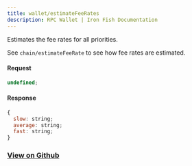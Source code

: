 ```yaml
---
title: wallet/estimateFeeRates
description: RPC Wallet | Iron Fish Documentation
---
```


Estimates the fee rates for all priorities.

See `chain/estimateFeeRate` to see how fee rates are estimated.

#### Request

```js
undefined;
```

#### Response

```js
{
  slow: string;
  average: string;
  fast: string;
}
```

### [View on Github](https://github.com/iron-fish/ironfish/blob/master/ironfish/src/rpc/routes/wallet/estimateFeeRates.ts)
